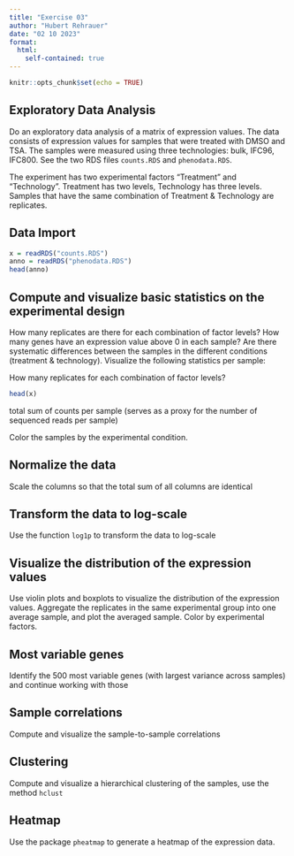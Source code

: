 ```yaml
---
title: "Exercise 03"
author: "Hubert Rehrauer"
date: "02 10 2023"
format:
  html:
    self-contained: true
---
```


```r
knitr::opts_chunk$set(echo = TRUE)
```

## Exploratory Data Analysis

Do an exploratory data analysis of a matrix of expression values. The data consists of expression values for samples that were treated with DMSO and TSA. The samples were measured using three technologies: bulk, IFC96, IFC800. See the two RDS files `counts.RDS` and `phenodata.RDS`.

The experiment has two experimental factors "Treatment" and "Technology". Treatment has two levels, Technology has three levels. Samples that have the same combination of Treatment & Technology are replicates.

## Data Import

```r
x = readRDS("counts.RDS")
anno = readRDS("phenodata.RDS")
head(anno)

```

## Compute and visualize basic statistics on the experimental design

How many replicates are there for each combination of factor levels? How many genes have an expression value above 0 in each sample? Are there systematic differences between the samples in the different conditions (treatment & technology). Visualize the following statistics per sample:

How many replicates for each combination of factor levels?

```r
head(x)
```


total sum of counts per sample (serves as a proxy for the number of sequenced reads per sample)

Color the samples by the experimental condition.

## Normalize the data

Scale the columns so that the total sum of all columns are identical

## Transform the data to log-scale

Use the function `log1p` to transform the data to log-scale

## Visualize the distribution of the expression values

Use violin plots and boxplots to visualize the distribution of the expression values. Aggregate the replicates in the same experimental group into one average sample, and plot the averaged sample. Color by experimental factors.

## Most variable genes

Identify the 500 most variable genes (with largest variance across samples) and continue working with those

## Sample correlations

Compute and visualize the sample-to-sample correlations

## Clustering

Compute and visualize a hierarchical clustering of the samples, use the method `hclust`

## Heatmap

Use the package `pheatmap` to generate a heatmap of the expression data.
